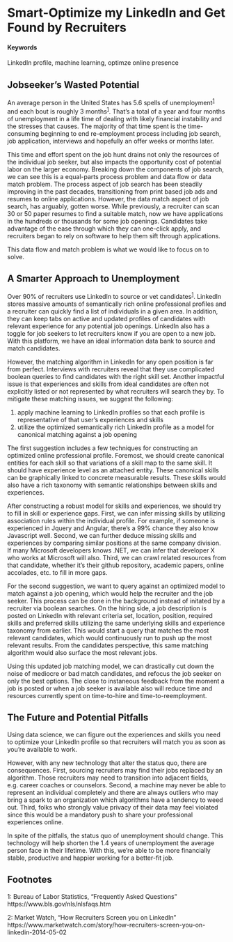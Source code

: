 # Smart-Optimize my LinkedIn and Get Found by Recruiters {#smarter-jobseeking}

#### Keywords {-}

LinkedIn profile, machine learning, optimze online presence

## Jobseeker's Wasted Potential

An average person in the United States has 5.6 spells of unemployment<sup>[1](#footnote1)</sup> and each bout is roughly 3 months<sup>[1](#footnote1)</sup>. That's a total of a year and four months of unemployment in a life time of dealing with likely financial instability and the stresses that causes. The majority of that time spent is the time-consuming beginning to end re-employment process including job search, job application, interviews and hopefully an offer weeks or months later. 

This time and effort spent on the job hunt drains not only the resources of the individual job seeker, but also impacts the opportunity cost of potential labor on the larger economy. Breaking down the components of job search, we can see this is a equal-parts process problem and data flow or data match problem.  The process aspect of job search has been steadily improving in the past decades, transitioning from print based job ads and resumes to online applications. However, the data match aspect of job search, has arguably, gotten worse. While previously, a recruiter can scan 30 or 50 paper resumes to find a suitable match, now we have applications in the hundreds or thousands for some job openings. Candidates take advantage of the ease through which they can one-click apply, and recruiters began to rely on software to help them sift through applications.

This data flow and match problem is what we would like to focus on to solve.

## A Smarter Approach to Unemployment

Over 90% of recruiters use LinkedIn to source or vet candidates<sup>[1](#footnote2)</sup>. LinkedIn stores massive amounts of semantically rich online professional profiles and a recruiter can quickly find a list of individuals in a given area. In addition, they can keep tabs on active and updated profiles of candidates with relevant experience for any potential job openings. LinkedIn also has a toggle for job seekers to let recruiters know if you are open to a new job. With this platform, we have an ideal information data bank to source and match candidates.

However, the matching algorithm in LinkedIn for any open position is far from perfect. Interviews with recruiters reveal that they use complicated boolean queries to find candidates with the right skill set. Another impactful issue is that experiences and skills from ideal candidates are often not explicitly listed or not represented by what recruiters will search they by. To mitigate these matching issues, we suggest the following:

1. apply machine learning to LinkedIn profiles so that each profile is representative of that user's experiences and skills
2. utilize the optimized semantically rich LinkedIn profile as a model for canonical matching against a job opening

The first suggestion includes a few techniques for constructing an optimized online professional profile. Foremost, we should create canonical entities for each skill so that variations of a skill map to the same skill. It should have experience level as an attached entity. These canonical skills can be graphically linked to concrete measurable results. These skills would also have a rich taxonomy with semantic relationships between skills and experiences.

After constructing a robust model for skills and experiences, we should try to fill in skill or experience gaps. First, we can infer missing skills by utilizing association rules within the individual profile. For example, if someone is experienced in Jquery and Angular, there's a 99% chance they also know Javascript well. Second, we can further deduce missing skills and experiences by comparing similar positions at the same company division. If many Microsoft developers knows .NET, we can infer that developer X who works at Microsoft will also. Third, we can crawl related resources from that candidate, whether it's their github repository, academic papers, online accolades, etc. to fill in more gaps. 

For the second suggestion, we want to query against an optimized model to match against a job opening, which would help the recruiter and the job seeker. This process can be done in the background instead of initated by a recruiter via boolean searches. On the hiring side, a job description is posted on LinkedIn with relevant criteria set, location, position, required skills and preferred skills utilizing the same underlying skills and experience taxonomy from earlier. This would start a query that matches the most relevant candidates, which would continuously run to push up the most relevant results. From the candidates perspective, this same matching algorithm would also surface the most relevant jobs.

Using this updated job matching model, we can drastically cut down the noise of mediocre or bad match candidates, and refocus the job seeker on only the best options. The close to instaneous feedback from the moment a job is posted or when a job seeker is available also will reduce time and resources currently spent on time-to-hire and time-to-reemployment.

## The Future and Potential Pitfalls 

Using data science, we can figure out the experiences and skills you need to optimize your LinkedIn profile so that recruiters will match you as soon as you're available to work. 

However, with any new technology that alter the status quo, there are consequences. First, sourcing recruiters may find their jobs replaced by an algorithm. Those recruiters may need to transition into adjacent fields, e.g. career coaches or counselors. Second, a machine may never be able to represent an individual completely and there are always outliers who may bring a spark to an organization which algorithms have a tendency to weed out. Third, folks who strongly value privacy of their data may feel violated since this would be a mandatory push to share your professional experiences online.

In spite of the pitfalls, the status quo of unemployment should change. This technology will help shorten the 1.4 years of unemployment the average person face in their lifetime.  With this, we're able to be more financially stable, productive and happier working for a better-fit job.


## Footnotes

<a name="footnote1">1</a>: Bureau of Labor Statistics, "Frequently Asked Questions" https://www.bls.gov/nls/nlsfaqs.htm

<a name="footnote2">2</a>: Market Watch, "How Recruiters Screen you on LinkedIn" https://www.marketwatch.com/story/how-recruiters-screen-you-on-linkedin-2014-05-02



